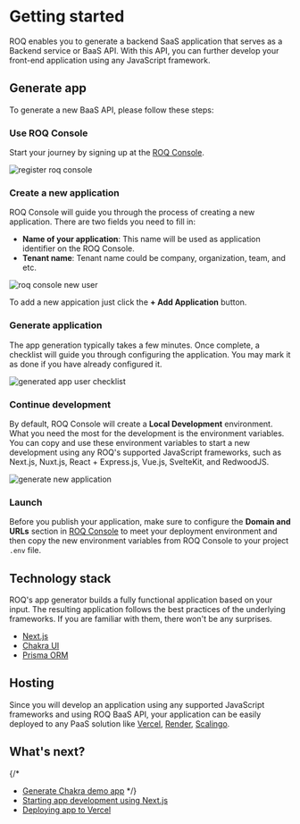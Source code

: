 
# Getting started

ROQ enables you to generate a backend SaaS application that serves as a Backend service or BaaS API. With this API, you can further develop your front-end application using any JavaScript framework.

## Generate app

To generate a new BaaS API, please follow these steps:

<Steps>

### Use ROQ Console

Start your journey by signing up at the [ROQ Console](https://console.roq.tech).

![register roq console](/screenshots/roq-console-register.png)

### Create a new application

ROQ Console will guide you through the process of creating a new application. There are two fields you need to fill in: 

- **Name of your application**: This name will be used as application identifier on the ROQ Console.
- **Tenant name**: Tenant name could be company, organization, team, and etc.

![roq console new user](/screenshots/roq-console-new-user.png)

To add a new appication just click the **+ Add Application** button.

### Generate application

The app generation typically takes a few minutes. Once complete, a checklist will guide you through configuring the application. You may mark it as done if you have already configured it. 

![generated app user checklist](/screenshots/generated-app-user-checklist.png)


### Continue development

By default, ROQ Console will create a **Local Development** environment. What you need the most for the development is the environment variables. You can copy and use these environment variables to start a new development using any ROQ's supported JavaScript frameworks, such as Next.js, Nuxt.js, React + Express.js, Vue.js, SvelteKit, and RedwoodJS.

![generate new application](/screenshots/generate-new-application.png)

### Launch

Before you publish your application, make sure to configure the **Domain and URLs** section in [ROQ Console](https://console.roq.tech/) to meet your deployment environment and then copy the new environment variables from ROQ Console to your project `.env` file.

</Steps>

## Technology stack

ROQ's app generator builds a fully functional application based on your input. The resulting application follows the best practices of the
underlying frameworks. If you are familiar with them, there won't be any surprises.

* [Next.js](https://nextjs.org/)
* [Chakra UI](https://chakra-ui.com/)
* [Prisma ORM](https://www.prisma.io/)

## Hosting

Since you will develop an application using any supported JavaScript frameworks and using ROQ BaaS API, your application can be easily deployed to any PaaS solution like [Vercel](https://vercel.com/), [Render](https://render.com/), [Scalingo](https://scalingo.com/).


## What's next?
{/*
- [Generate Chakra demo app](/example-app/chakra-demo-app)
*/}
- [Starting app development using Next.js](/next-js)
- [Deploying app to Vercel](/example-app/deploying-to-vercel)
